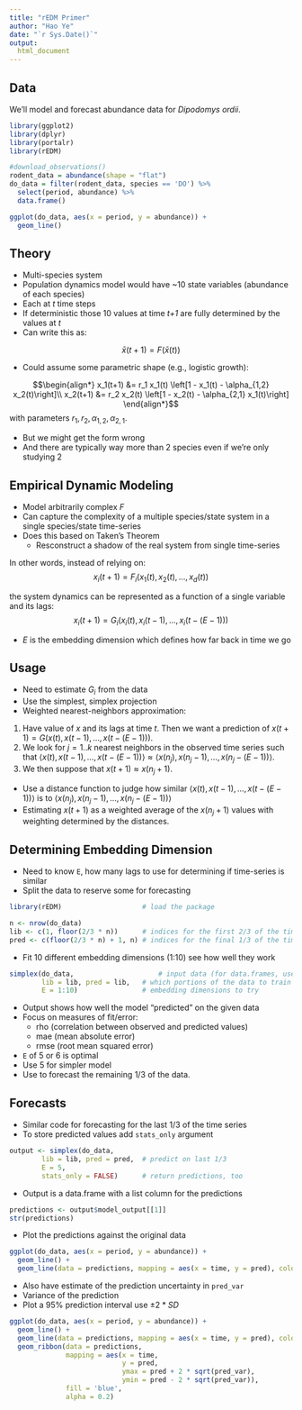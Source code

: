 ```yaml
---
title: "rEDM Primer"
author: "Hao Ye"
date: "`r Sys.Date()`"
output:
  html_document
---
```


## Data

We'll model and forecast abundance data for *Dipodomys ordii*.

```r
library(ggplot2)
library(dplyr)
library(portalr)
library(rEDM)

#download_observations()
rodent_data = abundance(shape = "flat")
do_data = filter(rodent_data, species == 'DO') %>%
  select(period, abundance) %>% 
  data.frame()

ggplot(do_data, aes(x = period, y = abundance)) +
  geom_line()
```

## Theory

* Multi-species system
* Population dynamics model would have ~10 state variables (abundance of each species)
* Each at *t* time steps
* If deterministic those 10 values at time *t+1* are fully determined by the values at *t*
* Can write this as:

$$\bar{x}(t+1) = F \left(\bar{x}(t)\right)$$

* Could assume some parametric shape (e.g., logistic growth):

$$\begin{align*}
x_1(t+1) &= r_1 x_1(t) \left[1 - x_1(t) - \alpha_{1,2} x_2(t)\right]\\
x_2(t+1) &= r_2 x_2(t) \left[1 - x_2(t) - \alpha_{2,1} x_1(t)\right]
\end{align*}$$
with parameters $r_1, r_2, \alpha_{1,2}, \alpha_{2,1}$.

* But we might get the form wrong
* And there are typically way more than 2 species even if we're only studying 2

## Empirical Dynamic Modeling

* Model arbitrarily complex *F*
* Can capture the complexity of a multiple species/state system in a single
  species/state time-series
* Does this based on Taken's Theorem
    * Resconstruct a shadow of the real system from single time-series

In other words, instead of relying on:
$$x_i(t+1) = F_i\left(x_1(t), x_2(t), \dots, x_d(t)\right)$$

the system dynamics can be represented as a function of a single variable and its lags:
$$x_i(t+1) = G_i\left(x_i(t), x_i(t-1), \dots, x_i(t-(E-1))\right)$$

* $E$ is the embedding dimension which defines how far back in time we go

## Usage

* Need to estimate $G_i$ from the data
* Use the simplest, simplex projection
* Weighted nearest-neighbors approximation:

1. Have value of $x$ and its lags at time $t$. Then we want a prediction of $x(t+1) = G\left(x(t), x(t-1), \dots, x(t - (E-1))\right)$.
2. We look for $j = 1..k$ nearest neighbors in the observed time series such that $\langle x(t), x(t-1), \dots, x(t - (E-1))\rangle \approx \langle x(n_j), x(n_j-1), \dots, x(n_j - (E-1))\rangle$.
3. We then suppose that $x(t+1) \approx x(n_j+1)$.

* Use a distance function to judge how similar $\langle x(t), x(t-1), \dots, x(t - (E-1))\rangle$ is to $\langle x(n_j), x(n_j-1), \dots, x(n_j - (E-1))\rangle$
* Estimating $x(t+1)$ as a weighted average of the $x(n_j+1)$ values with weighting determined by the distances.


## Determining Embedding Dimension

* Need to know `E`, how many lags to use for determining if time-series is similar
* Split the data to reserve some for forecasting

```r
library(rEDM)                    # load the package

n <- nrow(do_data)
lib <- c(1, floor(2/3 * n))      # indices for the first 2/3 of the time series
pred <- c(floor(2/3 * n) + 1, n) # indices for the final 1/3 of the time series
```

* Fit 10 different embedding dimensions (1:10) see how well they work

```r
simplex(do_data,                     # input data (for data.frames, uses 2nd column)
        lib = lib, pred = lib,   # which portions of the data to train and predict
        E = 1:10)                # embedding dimensions to try
```

* Output shows how well the model "predicted" on the given data
* Focus on measures of fit/error:
    * rho (correlation between observed and predicted values)
    * mae (mean absolute error)
    * rmse (root mean squared error)
* `E` of 5 or 6 is optimal
* Use 5 for simpler model
* Use to forecast the remaining 1/3 of the data.

## Forecasts

* Similar code for forecasting for the last 1/3 of the time series
* To store predicted values add `stats_only` argument

```r
output <- simplex(do_data,
        lib = lib, pred = pred,  # predict on last 1/3
        E = 5, 
        stats_only = FALSE)      # return predictions, too
```

* Output is a data.frame with a list column for the predictions

```r
predictions <- output$model_output[[1]]
str(predictions)
```

* Plot the predictions against the original data

```r
ggplot(do_data, aes(x = period, y = abundance)) +
  geom_line() +
  geom_line(data = predictions, mapping = aes(x = time, y = pred), color = 'blue')
```

* Also have estimate of the prediction uncertainty in `pred_var`
* Variance of the prediction
* Plot a 95% prediction interval use $\pm 2 * SD$

```r
ggplot(do_data, aes(x = period, y = abundance)) +
  geom_line() +
  geom_line(data = predictions, mapping = aes(x = time, y = pred), color = 'blue') +
  geom_ribbon(data = predictions,
              mapping = aes(x = time,
                            y = pred,
                            ymax = pred + 2 * sqrt(pred_var),
                            ymin = pred - 2 * sqrt(pred_var)),
              fill = 'blue',
              alpha = 0.2)
```


